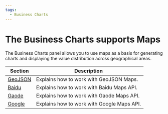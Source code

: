 ```yaml
---
tags:
  - Business Charts
---
```


# The Business Charts supports Maps

The Business Charts panel allows you to use maps as a basis for generating charts and displaying the value distribution across geographical areas.

| Section            | Description                                |
| ------------------ | ------------------------------------------ |
| [GeoJSON](geojson) | Explains how to work with GeoJSON Maps.    |
| [Baidu](baidu)     | Explains how to work with Baidu Maps API.  |
| [Gaode](gaode)     | Explains how to work with Gaode Maps API.  |
| [Google](google)   | Explains how to work with Google Maps API. |
